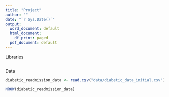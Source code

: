 ```yaml
---
title: "Project"
author: ""
date: "`r Sys.Date()`"
output:
  word_document: default
  html_document:
    df_print: paged
  pdf_document: default
---
```


Libraries
```r

```
Data
```r
diabetic_readmission_data <- read.csv("data/diabetic_data_initial.csv")
```

```r
NROW(diabetic_readmission_data)
```